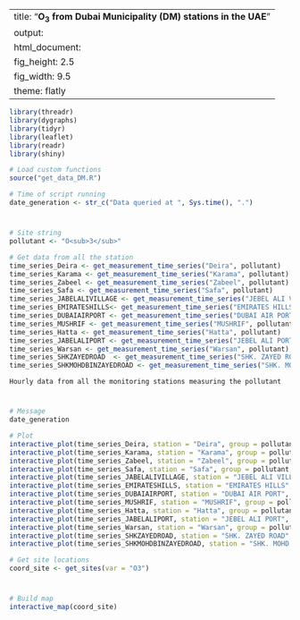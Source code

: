 
---
title: "**O<sub>3</sub> from Dubai Municipality (DM) stations in the UAE**"
output:
  html_document:
    fig_height: 2.5
    fig_width: 9.5
    theme: flatly
---

```{r set_up, message = FALSE, echo = FALSE, warning = FALSE}
library(threadr)
library(dygraphs)
library(tidyr)
library(leaflet)
library(readr)
library(shiny)

# Load custom functions
source("get_data_DM.R")

# Time of script running
date_generation <- str_c("Data queried at ", Sys.time(), ".")
```
# 

## 
```{r import_data, message = FALSE, echo = FALSE, results = "hide", cache = TRUE}

# Site string
pollutant <- "O<sub>3</sub>"

# Get data from all the station
time_series_Deira <- get_measurement_time_series("Deira", pollutant)
time_series_Karama <- get_measurement_time_series("Karama", pollutant)
time_series_Zabeel <- get_measurement_time_series("Zabeel", pollutant)
time_series_Safa <- get_measurement_time_series("Safa", pollutant)
time_series_JABELALIVILLAGE <- get_measurement_time_series("JEBEL ALI VILLAGE", pollutant)
time_series_EMIRATESHILLS<- get_measurement_time_series("EMIRATES HILLS", pollutant)
time_series_DUBAIAIRPORT <- get_measurement_time_series("DUBAI AIR PORT", pollutant)
time_series_MUSHRIF <- get_measurement_time_series("MUSHRIF", pollutant)
time_series_Hatta <- get_measurement_time_series("Hatta", pollutant)
time_series_JABELALIPORT <- get_measurement_time_series("JEBEL ALI PORT", pollutant)
time_series_Warsan <- get_measurement_time_series("Warsan", pollutant)
time_series_SHKZAYEDROAD  <- get_measurement_time_series("SHK. ZAYED ROAD", pollutant)
time_series_SHKMOHDBINZAYEDROAD <- get_measurement_time_series("SHK. MOHD. BIN ZAYED ROAD", pollutant)

```

 `Hourly data from all the monitoring stations measuring the pollutant`
 
# 

## 

```{r plot_NCMS_O3, echo = FALSE, cache = TRUE}
# Message
date_generation

# Plot
interactive_plot(time_series_Deira, station = "Deira", group = pollutant, pollu= "O3")
interactive_plot(time_series_Karama, station = "Karama", group = pollutant, pollu= "O3")
interactive_plot(time_series_Zabeel, station = "Zabeel", group = pollutant, pollu= "O3")
interactive_plot(time_series_Safa, station = "Safa", group = pollutant, pollu= "O3")
interactive_plot(time_series_JABELALIVILLAGE, station = "JEBEL ALI VILLAGE", group = pollutant, pollu= "O3")
interactive_plot(time_series_EMIRATESHILLS, station = "EMIRATES HILLS", group = pollutant, pollu= "O3")
interactive_plot(time_series_DUBAIAIRPORT, station = "DUBAI AIR PORT", group = pollutant, pollu= "O3")
interactive_plot(time_series_MUSHRIF, station = "MUSHRIF", group = pollutant, pollu= "O3")
interactive_plot(time_series_Hatta, station = "Hatta", group = pollutant, pollu= "O3")
interactive_plot(time_series_JABELALIPORT, station = "JEBEL ALI PORT", group = pollutant, pollu= "O3")
interactive_plot(time_series_Warsan, station = "Warsan", group = pollutant, pollu= "O3")
interactive_plot(time_series_SHKZAYEDROAD, station = "SHK. ZAYED ROAD", group = pollutant, pollu= "O3")
interactive_plot(time_series_SHKMOHDBINZAYEDROAD, station = "SHK. MOHD. BIN ZAYED ROAD", group = pollutant, pollu= "O3")


```


```{r import_data_for_map, message = FALSE, echo = FALSE, results = "hide", cache = TRUE}
# Get site locations
coord_site <- get_sites(var = "O3")

```
#
 
##

```{r map, fig.height = 8, echo = FALSE, message = FALSE, cache = TRUE}
# Build map
interactive_map(coord_site)
```

 
 